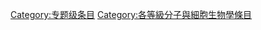 {{catmore1|[[Wikipedia:分子與細胞生物學专题|Wikipedia:分子與細胞生物學专题]]}}
{{Articles by Quality|topic=分子与细胞生物学|project=分子与细胞生物学|format=TOC}}
{{emptycat}}

[[Category:专题级条目‎|Category:专题级条目‎]]
[[Category:各等級分子與細胞生物學條目|Category:各等級分子與細胞生物學條目]]